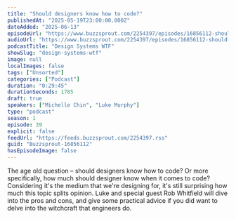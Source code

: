 ```yaml
---
title: "Should designers know how to code?"
publishedAt: "2025-05-19T23:00:00.000Z"
dateAdded: "2025-06-13"
episodeUrl: "https://www.buzzsprout.com/2254397/episodes/16856112-should-designers-know-how-to-code.mp3"
audioUrl: "https://www.buzzsprout.com/2254397/episodes/16856112-should-designers-know-how-to-code.mp3"
podcastTitle: "Design Systems WTF"
showSlug: "design-systems-wtf"
image: null
localImages: false
tags: ["Unsorted"]
categories: ["Podcast"]
duration: "0:29:45"
durationSeconds: 1785
draft: true
speakers: ["Michelle Chin", "Luke Murphy"]
type: "podcast"
season: 1
episode: 39
explicit: false
feedUrl: "https://feeds.buzzsprout.com/2254397.rss"
guid: "Buzzsprout-16856112"
hasEpisodeImage: false
---
```

The age old question – should designers know how to code? Or more specifically, how much should designer know when it comes to code? Considering it's the medium that we're designing for, it's still surprising how much this topic splits opinion. Luke and special guest Rob Whitfield will dive into the pros and cons, and give some practical advice if you did want to delve into the witchcraft that engineers do.
